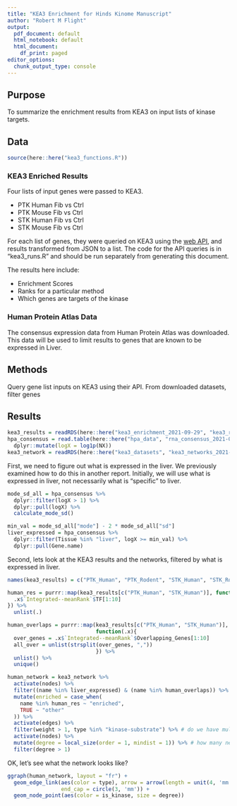 ```yaml
---
title: "KEA3 Enrichment for Hinds Kinome Manuscript"
author: "Robert M Flight"
output:
  pdf_document: default
  html_notebook: default
  html_document:
    df_print: paged
editor_options: 
  chunk_output_type: console
---
```


## Purpose

To summarize the enrichment results from KEA3 on input lists of kinase targets.

## Data

```r
source(here::here("kea3_functions.R"))
```

### KEA3 Enriched Results

Four lists of input genes were passed to KEA3.

* PTK Human Fib vs Ctrl
* PTK Mouse Fib vs Ctrl
* STK Human Fib vs Ctrl
* STK Mouse Fib vs Ctrl

For each list of genes, they were queried on KEA3 using the [web API](https://maayanlab.cloud/kea3/templates/api.jsp), and results transformed from JSON to a list.
The code for the API queries is in "kea3_runs.R" and should be run separately from generating this document.

The results here include:

* Enrichment Scores
* Ranks for a particular method
* Which genes are targets of the kinase

### Human Protein Atlas Data

The consensus expression data from Human Protein Atlas was downloaded. 
This data will be used to limit results to genes that are known to be expressed in Liver.

## Methods

Query gene list inputs on KEA3 using their API.
From downloaded datasets, filter genes 


## Results

```r
kea3_results = readRDS(here::here("kea3_enrichment_2021-09-29", "kea3_results.rds"))
hpa_consensus = read.table(here::here("hpa_data", "rna_consensus_2021-09-27.tsv"), header = TRUE, sep = "\t") %>%
  dplyr::mutate(logX = log1p(NX))
kea3_network = readRDS(here::here("kea3_datasets", "kea3_networks_2021-09-30.rds"))
```

First, we need to figure out what is expressed in the liver.
We previously examined how to do this in another report.
Initially, we will use what is expressed in liver, not necessarily what is "specific" to liver.

```r
mode_sd_all = hpa_consensus %>%
  dplyr::filter(logX > 1) %>%
  dplyr::pull(logX) %>%
  calculate_mode_sd()

min_val = mode_sd_all["mode"] - 2 * mode_sd_all["sd"]
liver_expressed = hpa_consensus %>%
  dplyr::filter(Tissue %in% "liver", logX >= min_val) %>%
  dplyr::pull(Gene.name)
```

Second, lets look at the KEA3 results and the networks, filtered by what is expressed in liver.

```r
names(kea3_results) = c("PTK_Human", "PTK_Rodent", "STK_Human", "STK_Roden")

human_res = purrr::map(kea3_results[c("PTK_Human", "STK_Human")], function(.x){
  .x$`Integrated--meanRank`$TF[1:10]
}) %>%
  unlist(.)

human_overlaps = purrr::map(kea3_results[c("PTK_Human", "STK_Human")],
                            function(.x){
  over_genes = .x$`Integrated--meanRank`$Overlapping_Genes[1:10]
  all_over = unlist(strsplit(over_genes, ","))
                            }) %>%
  unlist() %>%
  unique()

human_network = kea3_network %>%
  activate(nodes) %>%
  filter((name %in% liver_expressed) & (name %in% human_overlaps)) %>%
  mutate(enriched = case_when(
    name %in% human_res ~ "enriched",
    TRUE ~ "other"
  )) %>%
  activate(edges) %>%
  filter(weight > 1, type %in% "kinase-substrate") %>% # do we have multiple evidence?
  activate(nodes) %>%
  mutate(degree = local_size(order = 1, mindist = 1)) %>% # how many neighbors?
  filter(degree > 1)
```

OK, let's see what the network looks like?

```r
ggraph(human_network, layout = "fr") +
  geom_edge_link(aes(color = type), arrow = arrow(length = unit(4, 'mm')),
                 end_cap = circle(3, 'mm')) +
  geom_node_point(aes(color = is_kinase, size = degree))
```